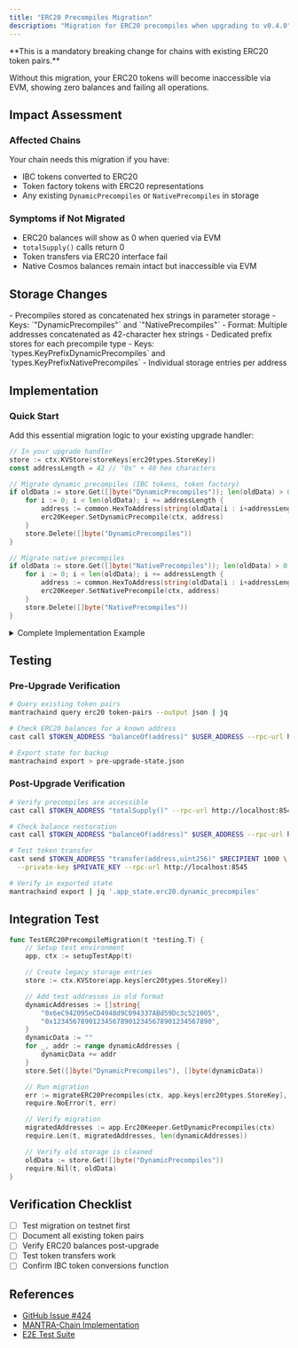 ```yaml
---
title: "ERC20 Precompiles Migration"
description: "Migration for ERC20 precompiles when upgrading to v0.4.0"
---
```



<Callout type="error">
**This is a mandatory breaking change for chains with existing ERC20 token pairs.**

Without this migration, your ERC20 tokens will become inaccessible via EVM, showing zero balances and failing all operations.
</Callout>

## Impact Assessment

### Affected Chains

Your chain needs this migration if you have:
- IBC tokens converted to ERC20
- Token factory tokens with ERC20 representations
- Any existing `DynamicPrecompiles` or `NativePrecompiles` in storage

### Symptoms if Not Migrated

- ERC20 balances will show as 0 when queried via EVM
- `totalSupply()` calls return 0
- Token transfers via ERC20 interface fail
- Native Cosmos balances remain intact but inaccessible via EVM

## Storage Changes

<Tabs defaultValue="before">
<TabItem value="before" label="Before (v0.3.x)">
- Precompiles stored as concatenated hex strings in parameter storage
- Keys: `"DynamicPrecompiles"` and `"NativePrecompiles"`
- Format: Multiple addresses concatenated as 42-character hex strings
</TabItem>
<TabItem value="after" label="After (v0.4.0)">
- Dedicated prefix stores for each precompile type
- Keys: `types.KeyPrefixDynamicPrecompiles` and `types.KeyPrefixNativePrecompiles`
- Individual storage entries per address
</TabItem>
</Tabs>

## Implementation

### Quick Start

Add this essential migration logic to your existing upgrade handler:

```go
// In your upgrade handler
store := ctx.KVStore(storeKeys[erc20types.StoreKey])
const addressLength = 42 // "0x" + 40 hex characters

// Migrate dynamic precompiles (IBC tokens, token factory)
if oldData := store.Get([]byte("DynamicPrecompiles")); len(oldData) > 0 {
    for i := 0; i < len(oldData); i += addressLength {
        address := common.HexToAddress(string(oldData[i : i+addressLength]))
        erc20Keeper.SetDynamicPrecompile(ctx, address)
    }
    store.Delete([]byte("DynamicPrecompiles"))
}

// Migrate native precompiles
if oldData := store.Get([]byte("NativePrecompiles")); len(oldData) > 0 {
    for i := 0; i < len(oldData); i += addressLength {
        address := common.HexToAddress(string(oldData[i : i+addressLength]))
        erc20Keeper.SetNativePrecompile(ctx, address)
    }
    store.Delete([]byte("NativePrecompiles"))
}
```

<details>
<summary>Complete Implementation Example</summary>

<Steps>
### Create Upgrade Handler

```go app/upgrades/v040/handler.go
package v040

import (
    "context"

    storetypes "cosmossdk.io/store/types"
    upgradetypes "cosmossdk.io/x/upgrade/types"
    sdk "github.com/cosmos/cosmos-sdk/types"
    "github.com/cosmos/cosmos-sdk/types/module"
    erc20keeper "github.com/cosmos/evm/x/erc20/keeper"
    erc20types "github.com/cosmos/evm/x/erc20/types"
    "github.com/ethereum/go-ethereum/common"
)

const UpgradeName = "v0.4.0"

func CreateUpgradeHandler(
    mm *module.Manager,
    configurator module.Configurator,
    keepers *UpgradeKeepers,
    storeKeys map[string]*storetypes.KVStoreKey,
) upgradetypes.UpgradeHandler {
    return func(c context.Context, plan upgradetypes.Plan, vm module.VersionMap) (module.VersionMap, error) {
        ctx := sdk.UnwrapSDKContext(c)
        ctx.Logger().Info("Starting v0.4.0 upgrade...")

        // Run standard module migrations
        vm, err := mm.RunMigrations(ctx, configurator, vm)
        if err != nil {
            return vm, err
        }

        // Migrate ERC20 precompiles
        if err := migrateERC20Precompiles(ctx, storeKeys[erc20types.StoreKey], keepers.Erc20Keeper); err != nil {
            return vm, err
        }

        ctx.Logger().Info("v0.4.0 upgrade complete")
        return vm, nil
    }
}
```

### Implement Migration Logic

```go app/upgrades/v040/erc20_migration.go
package v040

import (
    sdk "github.com/cosmos/cosmos-sdk/types"
    storetypes "cosmossdk.io/store/types"
    erc20keeper "github.com/cosmos/evm/x/erc20/keeper"
    "github.com/ethereum/go-ethereum/common"
)

func migrateERC20Precompiles(
    ctx sdk.Context,
    storeKey *storetypes.KVStoreKey,
    erc20Keeper erc20keeper.Keeper,
) error {
    store := ctx.KVStore(storeKey)
    const addressLength = 42 // "0x" + 40 hex characters

    migrations := []struct {
        oldKey string
        setter func(sdk.Context, common.Address)
        description string
    }{
        {
            oldKey:      "DynamicPrecompiles",
            setter:      erc20Keeper.SetDynamicPrecompile,
            description: "dynamic precompiles (token factory, IBC tokens)",
        },
        {
            oldKey:      "NativePrecompiles",
            setter:      erc20Keeper.SetNativePrecompile,
            description: "native precompiles",
        },
    }

    for _, migration := range migrations {
        oldData := store.Get([]byte(migration.oldKey))
        if len(oldData) == 0 {
            ctx.Logger().Info("No legacy data found", "type", migration.description)
            continue
        }

        addressCount := len(oldData) / addressLength
        ctx.Logger().Info("Migrating precompiles",
            "type", migration.description,
            "count", addressCount,
        )

        migratedCount := 0
        for i := 0; i < len(oldData); i += addressLength {
            if i+addressLength > len(oldData) {
                ctx.Logger().Error("Invalid data length",
                    "type", migration.description,
                    "position", i,
                )
                break
            }

            addressStr := string(oldData[i : i+addressLength])
            address := common.HexToAddress(addressStr)

            // Validate address
            if address == (common.Address{}) {
                ctx.Logger().Warn("Skipping zero address",
                    "type", migration.description,
                    "raw", addressStr,
                )
                continue
            }

            // Migrate to new storage
            migration.setter(ctx, address)
            migratedCount++

            ctx.Logger().Debug("Migrated precompile",
                "type", migration.description,
                "address", address.String(),
                "index", migratedCount,
            )
        }

        // Clean up old storage
        store.Delete([]byte(migration.oldKey))
        ctx.Logger().Info("Migration complete",
            "type", migration.description,
            "migrated", migratedCount,
            "expected", addressCount,
        )
    }

    return nil
}
```

### Register Upgrade Handler

```go app/app.go
import (
    v040 "github.com/yourchain/app/upgrades/v040"
)

func (app *App) RegisterUpgradeHandlers() {
    app.UpgradeKeeper.SetUpgradeHandler(
        v040.UpgradeName,
        v040.CreateUpgradeHandler(
            app.ModuleManager,
            app.configurator,
            &v040.UpgradeKeepers{
                Erc20Keeper: app.Erc20Keeper,
            },
            app.keys,
        ),
    )
}
```
</Steps>

</details>

## Testing

### Pre-Upgrade Verification

```bash
# Query existing token pairs
mantrachaind query erc20 token-pairs --output json | jq

# Check ERC20 balances for a known address
cast call $TOKEN_ADDRESS "balanceOf(address)" $USER_ADDRESS --rpc-url http://localhost:8545

# Export state for backup
mantrachaind export > pre-upgrade-state.json
```

### Post-Upgrade Verification

```bash
# Verify precompiles are accessible
cast call $TOKEN_ADDRESS "totalSupply()" --rpc-url http://localhost:8545

# Check balance restoration
cast call $TOKEN_ADDRESS "balanceOf(address)" $USER_ADDRESS --rpc-url http://localhost:8545

# Test token transfer
cast send $TOKEN_ADDRESS "transfer(address,uint256)" $RECIPIENT 1000 \
  --private-key $PRIVATE_KEY --rpc-url http://localhost:8545

# Verify in exported state
mantrachaind export | jq '.app_state.erc20.dynamic_precompiles'
```

## Integration Test

```go tests/upgrade_test.go
func TestERC20PrecompileMigration(t *testing.T) {
    // Setup test environment
    app, ctx := setupTestApp(t)

    // Create legacy storage entries
    store := ctx.KVStore(app.keys[erc20types.StoreKey])

    // Add test addresses in old format
    dynamicAddresses := []string{
        "0x6eC942095eCD4948d9C094337ABd59Dc3c521005",
        "0x1234567890123456789012345678901234567890",
    }
    dynamicData := ""
    for _, addr := range dynamicAddresses {
        dynamicData += addr
    }
    store.Set([]byte("DynamicPrecompiles"), []byte(dynamicData))

    // Run migration
    err := migrateERC20Precompiles(ctx, app.keys[erc20types.StoreKey], app.Erc20Keeper)
    require.NoError(t, err)

    // Verify migration
    migratedAddresses := app.Erc20Keeper.GetDynamicPrecompiles(ctx)
    require.Len(t, migratedAddresses, len(dynamicAddresses))

    // Verify old storage is cleaned
    oldData := store.Get([]byte("DynamicPrecompiles"))
    require.Nil(t, oldData)
}
```

## Verification Checklist

- [ ] Test migration on testnet first
- [ ] Document all existing token pairs
- [ ] Verify ERC20 balances post-upgrade
- [ ] Test token transfers work
- [ ] Confirm IBC token conversions function

## References

- [GitHub Issue #424](https://github.com/cosmos/evm/issues/424)
- [MANTRA-Chain Implementation](https://github.com/MANTRA-Chain/mantrachain/pull/409)
- [E2E Test Suite](https://github.com/MANTRA-Chain/mantrachain-e2e/pull/41)